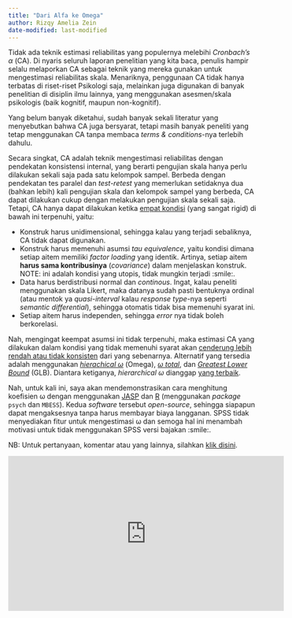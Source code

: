 ```yaml
---
title: "Dari Alfa ke Omega"
author: Rizqy Amelia Zein
date-modified: last-modified
---
```


Tidak ada teknik estimasi reliabilitas yang populernya melebihi *Cronbach's α* (CA). Di nyaris seluruh laporan penelitian yang kita baca, penulis hampir selalu melaporkan CA sebagai teknik yang mereka gunakan untuk mengestimasi reliabilitas skala. Menariknya, penggunaan CA tidak hanya terbatas di riset-riset Psikologi saja, melainkan juga digunakan di banyak penelitian di disiplin ilmu lainnya, yang menggunakan asesmen/skala psikologis (baik kognitif, maupun non-kognitif). 

Yang belum banyak diketahui, sudah banyak sekali literatur yang menyebutkan bahwa CA juga bersyarat, tetapi masih banyak peneliti yang tetap menggunakan CA tanpa membaca *terms & conditions*-nya terlebih dahulu. 

Secara singkat, CA adalah teknik mengestimasi reliabilitas dengan pendekatan konsistensi internal, yang berarti pengujian skala hanya perlu dilakukan sekali saja pada satu kelompok sampel. Berbeda dengan pendekatan tes paralel dan *test-retest* yang memerlukan setidaknya dua (bahkan lebih) kali pengujian skala dan kelompok sampel yang berbeda, CA dapat dilakukan cukup dengan melakukan pengujian skala sekali saja. Tetapi, CA hanya dapat dilakukan ketika [empat kondisi](https://doi.org/10.1037/met0000144) (yang sangat rigid) di bawah ini terpenuhi, yaitu:

* Konstruk harus unidimensional, sehingga kalau yang terjadi sebaliknya, CA tidak dapat digunakan.
* Konstruk harus memenuhi asumsi *tau equivalence*, yaitu kondisi dimana setiap aitem memiliki *factor loading* yang identik. Artinya, setiap aitem **harus sama kontribusinya** (*covariance*) dalam menjelaskan konstruk. NOTE: ini adalah kondisi yang utopis, tidak mungkin terjadi :smile:.
* Data harus berdistribusi normal dan *continous*. Ingat, kalau peneliti menggunakan skala Likert, maka datanya sudah pasti bentuknya ordinal (atau mentok ya *quasi-interval* kalau *response type*-nya seperti *semantic differential*), sehingga otomatis tidak bisa memenuhi syarat ini.
* Setiap aitem harus independen, sehingga *error* nya tidak boleh berkorelasi.

Nah, mengingat keempat asumsi ini tidak terpenuhi, maka estimasi CA yang dilakukan dalam kondisi yang tidak memenuhi syarat akan [cenderung lebih rendah atau tidak konsisten](http://doi.wiley.com/10.1111/bjop.12046) dari yang sebenarnya. Alternatif yang tersedia adalah menggunakan [*hierachical ω*](https://pdfs.semanticscholar.org/f2e2/00613f941874d7ae3a1e880dad3d82503cc7.pdf) (Omega), [*ω total*](https://link.springer.com/article/10.1007/BF02289858), dan [*Greatest Lower Bound*](https://link.springer.com/article/10.1007/BF02289858) (GLB). Diantara ketiganya, *hierarchical ω* dianggap [yang terbaik](https://doi.org/10.1007/s11336-008-9102-z).

Nah, untuk kali ini, saya akan mendemonstrasikan cara menghitung koefisien ω dengan menggunakan [JASP](https://jasp-stats.org/download/) dan [R](https://cran.r-project.org/bin/windows/base/) (menggunakan *package* `psych` dan `MBESS`). Kedua *software* tersebut *open-source*, sehingga siapapun dapat mengaksesnya tanpa harus membayar biaya langganan. SPSS tidak menyediakan fitur untuk mengestimasi ω dan semoga hal ini menambah motivasi untuk tidak menggunakan SPSS versi bajakan :smile:.

NB: Untuk pertanyaan, komentar atau yang lainnya, silahkan [klik disini](https://rameliaz.github.io/post/qa-tutorial).

<iframe width="560" height="315" src="https://www.youtube.com/embed/eoVSkJ8u7JQ" frameborder="0" allow="accelerometer; autoplay; encrypted-media; gyroscope; picture-in-picture" allowfullscreen></iframe>